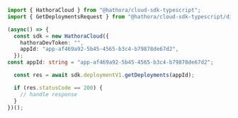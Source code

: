 ```typescript GetDeployments.ts
import { HathoraCloud } from "@hathora/cloud-sdk-typescript";
import { GetDeploymentsRequest } from "@hathora/cloud-sdk-typescript/dist/models/operations";

(async() => {
  const sdk = new HathoraCloud({
    hathoraDevToken: "",
    appId: "app-af469a92-5b45-4565-b3c4-b79878de67d2",
  });
const appId: string = "app-af469a92-5b45-4565-b3c4-b79878de67d2";

  const res = await sdk.deploymentV1.getDeployments(appId);

  if (res.statusCode == 200) {
    // handle response
  }
})();
```
